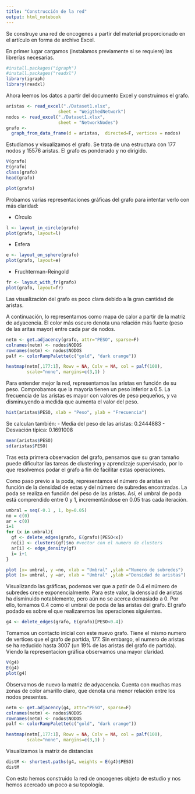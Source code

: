---
title: "Construcción de la red"
output: html_notebook
---

Se construye una red de oncogenes a partir del material proporcionado en el artículo en forma de archivo Excel.

En primer lugar cargamos (instalamos previamente si se requiere) las librerías necesarias. 
```{r}
#install.packages("igraph")
#install.packages("readxl")
library(igraph)
library(readxl)
```
Ahora leemos los datos a partir del documento Excel y construimos el grafo.
```{r}
aristas <- read_excel("./Dataset1.xlsx", 
                    sheet = "WeigthedNetwork")
nodos <- read_excel("./Dataset1.xlsx", 
                    sheet = "NetworkNodes")
grafo <- 
  graph_from_data_frame(d = aristas,  directed=F, vertices = nodos)
```

Estudiamos y visualizamos el grafo.
Se trata de una estructura con 177 nodos y 15576 aristas.
El grafo es ponderado y no dirigido. 
```{r}
V(grafo)
E(grafo)
class(grafo)
head(grafo)
```
```{r}
plot(grafo)
```

Probamos varias representaciones gráficas del grafo para intentar verlo con más claridad:

- Círculo
```{r}
l <- layout_in_circle(grafo)
plot(grafo, layout=l)

```
- Esfera
```{r}
e <- layout_on_sphere(grafo)
plot(grafo, layout=e)
```
- Fruchterman-Reingold
```{r}
fr <- layout_with_fr(grafo)
plot(grafo, layout=fr)
```
Las visualización del grafo es poco clara debido a la gran cantidad de aristas.

A continuación, lo representamos como mapa de calor a partir de la matriz de adyacencia.
El color más oscuro denota una relación más fuerte (peso de las aritas mayor) entre cada par de nodos.
```{r}
netm <- get.adjacency(grafo, attr="PESO", sparse=F)
colnames(netm) <- nodos$NODOS
rownames(netm) <- nodos$NODOS
palf <- colorRampPalette(c("gold", "dark orange")) 

heatmap(netm[,177:1], Rowv = NA, Colv = NA, col = palf(100), 
        scale="none", margins=c(3,1) )

```

Para entender mejor la red, representamos las aristas en función de su peso. Comprobamos que la mayoría tienen un peso inferior a 0.5.
La frecuencia de las aristas es mayor con valores de peso pequeños, y va disminuyendo a medida que aumenta el valor del peso. 
```{r}
hist(aristas$PESO, xlab = "Peso", ylab = "Frecuencia")
```
Se calculan también:
- Media del peso de las aristas: 0.2444883
- Desvación típica: 0.1691008
```{r}
mean(aristas$PESO)
sd(aristas$PESO)
```

Tras esta primera observacion del grafo, pensamos que su gran tamaño puede dificultar las tareas de clustering y aprendizaje supervisado, por lo que resolvemos podar el grafo a fin de facilitar estas operaciones.

Como paso previo a la poda, representamos el número de aristas en función de la densidad de estas y del número de subredes encontradas. 
La poda se realiza en función del peso de las aristas. Así, el umbral de poda está comprendido entre 0 y 1, incrementándose en 0.05 tras cada iteración. 
```{r}
umbral = seq(-0.1 , 1, by=0.05)
no = c(0)
ar = c(0)
i=1
for (x in umbral){
  gf <- delete_edges(grafo, E(grafo)[PESO<x])
  no[i] <- clusters(gf)$no #vector con el numero de clusters
  ar[i] <- edge_density(gf)
  i= i+1
}

plot (x= umbral, y =no, xlab = "Umbral" ,ylab ="Numero de subredes")
plot (x= umbral, y =ar, xlab = "Umbral" ,ylab ="Densidad de aristas")
```
Visualizando las gráficas, podemos ver que a patir de 0.4 el número de subredes crece exponencialmente. Para este valor, la denssiad de aristas ha disminuido notablemente, pero aún no se acerca demasiado a 0.
Por ello, tomamos 0.4 como el umbral de poda de las aristas del grafo. El grafo podado es sobre el que realizaremos las operaciones siguientes. 
```{r}
g4 <- delete_edges(grafo, E(grafo)[PESO<0.4])
```
Tomamos un contacto inicial con este nuevo grafo.
Tiene el mismo numero de vertices que el grafo de partida, 177.
Sin embargo, el numero de aristas se ha reducido hasta 3007 (un 19% de las aristas del grafo de partida).
Viendo la representacion gráfica observamos una mayor claridad. 
```{r}
V(g4)
E(g4)
plot(g4)
```
Observamos de nuevo la matriz de adyacencia.
Cuenta con muchas mas zonas de color amarillo claro, que denota una menor relación entre los nodos presentes.
```{r}
netm <- get.adjacency(g4, attr="PESO", sparse=F)
colnames(netm) <- nodos$NODOS
rownames(netm) <- nodos$NODOS
palf <- colorRampPalette(c("gold", "dark orange")) 

heatmap(netm[,177:1], Rowv = NA, Colv = NA, col = palf(100), 
        scale="none", margins=c(3,1) )
```
Visualizamos la matriz de distancias
```{r}
distM <- shortest.paths(g4, weights = E(g4)$PESO)
distM
```

Con esto hemos construido la red de oncogenes objeto de estudio y nos hemos acercado un poco a su topología. 